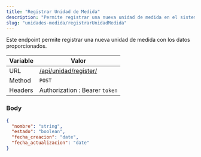 ```yaml
---
title: "Registrar Unidad de Medida"
description: "Permite registrar una nueva unidad de medida en el sistema."
slug: "unidades-medida/registrarUnidadMedida"
---
```


Este endpoint permite registrar una nueva unidad de medida con los datos proporcionados.

| Variable | Valor                                          |
| -------- | ---------------------------------------------- |
| URL      | [/api/unidad/register/](/api/unidad/register/) |
| Method   | `POST`                                         |
| Headers  | Authorization : Bearer `token`                 |

### Body

```json
{
  "nombre": "string",
  "estado": "boolean",
  "fecha_creacion": "date",
  "fecha_actualizacion": "date"
}
```
